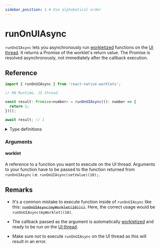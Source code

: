 ```yaml
---
sidebar_position: 1 # Use alphabetical order
---
```


# runOnUIAsync

`runOnUIAsync` lets you asynchronously run [workletized](/docs/fundamentals/glossary#to-workletize) functions on the [UI thread](/docs/fundamentals/glossary#ui-thread).
It returns a Promise of the worklet's return value. The Promise is resolved asynchronously, not immediately after the callback execution.

## Reference

```javascript
import { runOnUIAsync } from 'react-native-worklets';

// RN Runtime, JS thread

const result: Promise<number> = runOnUIAsync((): number => {
  return 1;
})();

await result; // 1
```

<details>
<summary>Type definitions</summary>

```typescript
function runOnUIAsync<Args extends unknown[], ReturnValue>(
  worklet: (...args: Args) => ReturnValue
): (...args: Args) => Promise<ReturnValue>;
```

</details>

### Arguments

#### worklet

A reference to a function you want to execute on the UI thread. Arguments to your function have to be passed to the function returned from `runOnUIAsync` i.e. `runOnUIAsync(setValue)(10);`.

## Remarks

- It's a common mistake to execute function inside of `runOnUIAsync` like this: ~~`runOnUIAsync(myWorklet(10))()`~~. Here, the correct usage would be `runOnUIAsync(myWorklet)(10)`.

- The callback passed as the argument is automatically [workletized](/docs/fundamentals/glossary#to-workletize) and ready to be run on the [UI thread](/docs/fundamentals/glossary#ui-thread).

- Make sure not to execute `runOnUIAsync` on the UI thread as this will result in an error.
